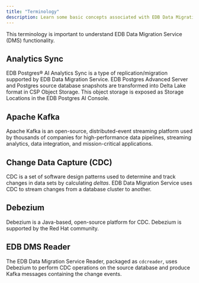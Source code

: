 ```yaml
---
title: "Terminology"
description: Learn some basic concepts associated with EDB Data Migration Service. 
---
```


This terminology is important to understand EDB Data Migration Service (DMS) functionality.

## Analytics Sync

EDB Postgres® AI Analytics Sync is a type of replication/migration supported by EDB Data Migration Service. EDB Postgres Advanced Server and Postgres source database snapshots are transformed into Delta Lake format in CSP Object Storage. This object storage is exposed as Storage Locations in the EDB Postgres AI Console.

## Apache Kafka

Apache Kafka is an open-source, distributed-event streaming platform used by thousands of companies for high-performance data pipelines, streaming analytics, data integration, and mission-critical applications.

## Change Data Capture (CDC)

CDC is a set of software design patterns used to determine and track changes in data sets by calculating *deltas*. EDB Data Migration Service uses CDC to stream changes from a database cluster to another. 

## Debezium

Debezium is a Java-based, open-source platform for CDC. Debezium is supported by the Red Hat community.

## EDB DMS Reader

The EDB Data Migration Service Reader, packaged as `cdcreader`, uses Debezium to perform CDC operations on the source database and produce Kafka messages containing the change events.


